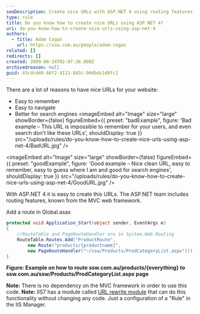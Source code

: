 ```yaml
---
seoDescription: Create nice URLs with ASP.NET 4 using routing features, improving user experience and search engine ranking.
type: rule
title: Do you know how to create nice URLs using ASP.NET 4?
uri: do-you-know-how-to-create-nice-urls-using-asp-net-4
authors:
  - title: Adam Cogan
    url: https://ssw.com.au/people/adam-cogan
related: []
redirects: []
created: 2009-08-24T02:07:36.000Z
archivedreason: null
guid: 43cdcd40-66f2-4111-843c-96dbdc1d8fc1
---
```


There are a lot of reasons to have nice URLs for your website:

* Easy to remember
* Easy to navigate
* Better for search engines
<imageEmbed
  alt="Image"
  size="large"
  showBorder={false}
  figureEmbed={{
    preset: "badExample",
    figure: 'Bad example – This URL is impossible to remember for your users, and even search don’t like these URLs',
    shouldDisplay: true
  }}
  src="/uploads/rules/do-you-know-how-to-create-nice-urls-using-asp-net-4/BadURL.jpg"
/>

<imageEmbed
  alt="Image"
  size="large"
  showBorder={false}
  figureEmbed={{
    preset: "goodExample",
    figure: 'Good example – Nice clean URL, easy to remember, easy to guess where I am and good for search engines',
    shouldDisplay: true
  }}
  src="/uploads/rules/do-you-know-how-to-create-nice-urls-using-asp-net-4/GoodURL.jpg"
/>

With ASP.NET 4 it is easy to create this URLs. The ASP.NET team includes routing features, known from the MVC web framework.

Add a route in Global.asax

```cs
protected void Application_Start(object sender, EventArgs e)
{
    //RouteTable and PageRouteHandler are in System.Web.Routing
    RouteTable.Routes.Add("ProductRoute",
        new Route("products/{productname}",
        new PageRouteHandler("~/ssw/Products/ProdCategoryList.aspx")));
}
```

**Figure: Example on how to route ssw.com.au/products/{everything} to ssw.com.au/ssw/Products/ProdCategoryList.aspx page**

**Note:** There is no dependency on the MVC framework in order to use this code.
**Note:** IIS7 has a module called [URL rewrite module](http://www.iis.net/learn/extensions/url-rewrite-module/using-the-url-rewrite-module) that can do this functionality without changing any code. Just a configuration of a "Rule" in the IIS Manager.